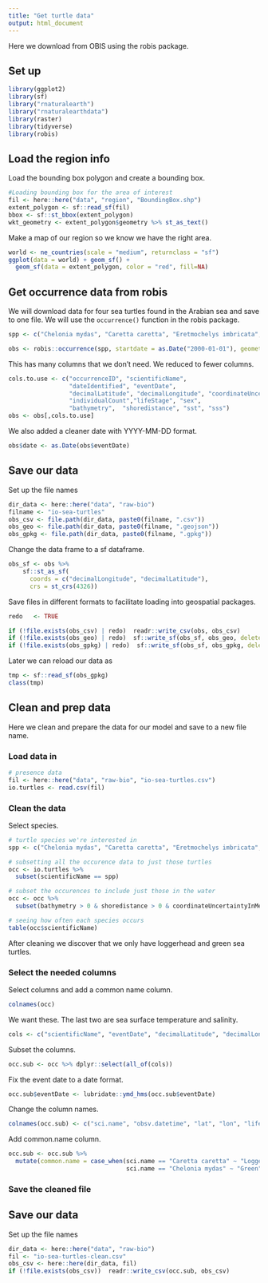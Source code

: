```yaml
---
title: "Get turtle data"
output: html_document
---
```


Here we download from OBIS using the robis package.

## Set up

```r
library(ggplot2)
library(sf)
library("rnaturalearth")
library("rnaturalearthdata")
library(raster)
library(tidyverse)
library(robis)
```

## Load the region info

Load the bounding box polygon and create a bounding box.
```r
#Loading bounding box for the area of interest
fil <- here::here("data", "region", "BoundingBox.shp")
extent_polygon <- sf::read_sf(fil)
bbox <- sf::st_bbox(extent_polygon)
wkt_geometry <- extent_polygon$geometry %>% st_as_text()
```

Make a map of our region so we know we have the right area.
```r
world <- ne_countries(scale = "medium", returnclass = "sf")
ggplot(data = world) + geom_sf() +
  geom_sf(data = extent_polygon, color = "red", fill=NA)
```

## Get occurrence data from robis

We will download data for four sea turtles found in the Arabian sea and save to one file. We will use the `occurrence()` function in the robis package.

```r
spp <- c("Chelonia mydas", "Caretta caretta", "Eretmochelys imbricata", "Lepidochelys olivacea", "Natator depressus", "Dermochelys coriacea")

obs <- robis::occurrence(spp, startdate = as.Date("2000-01-01"), geometry = wkt_geometry)
```

This has many columns that we don't need. We reduced to fewer columns.
```r
cols.to.use <- c("occurrenceID", "scientificName", 
                 "dateIdentified", "eventDate", 
                 "decimalLatitude", "decimalLongitude", "coordinateUncertaintyInMeters",
                 "individualCount","lifeStage", "sex",
                 "bathymetry",  "shoredistance", "sst", "sss")
obs <- obs[,cols.to.use]
```

We also added a cleaner date with YYYY-MM-DD format.
```r
obs$date <- as.Date(obs$eventDate)
```

## Save our data

Set up the file names
```r
dir_data <- here::here("data", "raw-bio")
filname <- "io-sea-turtles"
obs_csv <- file.path(dir_data, paste0(filname, ".csv"))
obs_geo <- file.path(dir_data, paste0(filname, ".geojson"))
obs_gpkg <- file.path(dir_data, paste0(filname, ".gpkg"))
```

Change the data frame to a sf dataframe.
```r
obs_sf <- obs %>% 
    sf::st_as_sf(
      coords = c("decimalLongitude", "decimalLatitude"),
      crs = st_crs(4326))
```

Save files in different formats to facilitate loading into geospatial packages.
```r
redo   <- TRUE

if (!file.exists(obs_csv) | redo)  readr::write_csv(obs, obs_csv)
if (!file.exists(obs_geo) | redo)  sf::write_sf(obs_sf, obs_geo, delete_dsn=TRUE)
if (!file.exists(obs_gpkg) | redo)  sf::write_sf(obs_sf, obs_gpkg, delete_dsn=TRUE)
```

Later we can reload our data as
```r
tmp <- sf::read_sf(obs_gpkg)
class(tmp)
```

## Clean and prep data

Here we clean and prepare the data for our model and save to a new file name.

### Load data in

```r
# presence data
fil <- here::here("data", "raw-bio", "io-sea-turtles.csv")
io.turtles <- read.csv(fil)
```

### Clean the data

Select species.
```r
# turtle species we're interested in
spp <- c("Chelonia mydas", "Caretta caretta", "Eretmochelys imbricata", "Lepidochelys olivacea", "Natator depressus", "Dermochelys coriacea") 

# subsetting all the occurence data to just those turtles 
occ <- io.turtles %>% 
  subset(scientificName == spp) 

# subset the occurences to include just those in the water
occ <- occ %>% 
  subset(bathymetry > 0 & shoredistance > 0 & coordinateUncertaintyInMeters < 200)

# seeing how often each species occurs
table(occ$scientificName) 
```

After cleaning we discover that we only have loggerhead and green sea turtles.

### Select the needed columns

Select columns and add a common name column.

```r
colnames(occ)
```

We want these. The last two are sea surface temperature and salinity.
```r
cols <- c("scientificName", "eventDate", "decimalLatitude", "decimalLongitude", "lifeStage", "bathymetry", "sst", "sss")
```

Subset the columns.
```r
occ.sub <- occ %>% dplyr::select(all_of(cols))
```

Fix the event date to a date format.
```r
occ.sub$eventDate <- lubridate::ymd_hms(occ.sub$eventDate) 
```

Change the column names.
```r
colnames(occ.sub) <- c("sci.name", "obsv.datetime", "lat", "lon", "life.stage", "bathy", "SST", "SSS")
```

Add common.name column.
```r
occ.sub <- occ.sub %>% 
  mutate(common.name = case_when(sci.name == "Caretta caretta" ~ "Loggerhead",
                                 sci.name == "Chelonia mydas" ~ "Green"))
```

### Save the cleaned file

## Save our data

Set up the file names
```r
dir_data <- here::here("data", "raw-bio")
fil <- "io-sea-turtles-clean.csv"
obs_csv <- here::here(dir_data, fil)
if (!file.exists(obs_csv))  readr::write_csv(occ.sub, obs_csv)
```